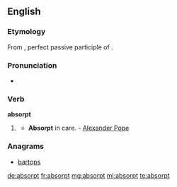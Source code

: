 ==English==

===Etymology===
From {{etyl|la|en}} {{term|absorptus|lang=la}}, perfect passive participle of {{m|la|absorbeō||absorb}}.

===Pronunciation===
* {{a|US}} {{IPA|/æbˈsɔɹpt/|/æbˈzɔɹpt/|/əbˈsɔɹpt/|/əbˈzɔɹpt/|lang=en}}

===Verb===
'''absorpt'''

# {{context|archaic|lang=en}} {{past participle of|absorb|lang=en}}
#* '''Absorpt''' in care. - [[w:Alexander Pope|Alexander Pope]]

===Anagrams===
* [[bartops#English|bartops]]

[[de:absorpt]]
[[fr:absorpt]]
[[mg:absorpt]]
[[ml:absorpt]]
[[te:absorpt]]